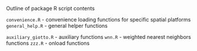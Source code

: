 Outline of package R script contents


`convenience.R` - convenience loading functions for specific spatial platforms
`general_help.R` - general helper functions



`auxiliary_giotto.R` - auxiliary functions
`wnn.R` - weighted nearest neighbors functions
`zzz.R` - onload functions

